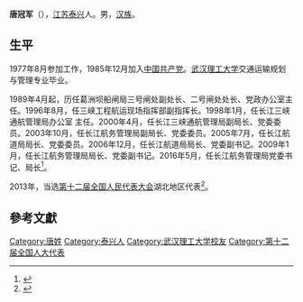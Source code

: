 '''唐冠军'''（{{bd|1961年||}}），[[江苏|江苏]][[泰兴|泰兴]]人。男，[[汉族|汉族]]。

==生平==
1977年8月参加工作，1985年12月加入[[中国共产党|中国共产党]]。[[武汉理工大学|武汉理工大学]]交通运输规划与管理专业毕业。

1989年4月起，历任葛洲坝船闸局三号闸处副处长、二号闸处处长、党政办公室主任。1996年8月，任三峡工程航运现场指挥部副指挥长。1998年1月，任长江三峡通航管理局办公室 主任。2000年4月，任长江三峡通航管理局副局长、党委委员。2003年10月，任长江航务管理局副局长、党委委员。2005年7月，任长江航道局局长、党委委员。2006年12月，任长江航道局局长、党委副书记。2009年1月，任长江航务管理局局长、党委副书记。2016年5月，任长江航务管理局党委书记、局长<ref>{{cite web|title=交通运输部长江航务管理局局长唐冠军兼任该局党委书记|url=http://www.thepaper.cn/newsDetail_forward_1477448|publisher=澎湃新闻|accessdate=2016-06-05|archive-date=2019-06-02|archive-url=https://web.archive.org/web/20190602223241/http://www.thepaper.cn/newsDetail_forward_1477448|dead-url=no}}</ref>。

2013年，当选[[第十二届全国人民代表大会|第十二届全国人民代表大会]]湖北地区代表<ref>{{cite news|title=全国人大代表信息-唐冠军|url=http://210.82.31.1:8084/delegate/viewDelegate.action?dbid=121624|accessdate=2013-04-05|newspaper=全国人大网|archive-url=https://web.archive.org/web/20160806124247/http://www.npc.gov.cn/delegate/viewDelegate.action?dbid=121624|archive-date=2016-08-06|dead-url=yes}}</ref>。

==參考文獻==
{{reflist}}

{{中国政治人物小作品}}
{{Authority control}}
{{DEFAULTSORT:T}}
[[Category:唐姓|Category:唐姓]]
[[Category:泰兴人|Category:泰兴人]]
[[Category:武汉理工大学校友|Category:武汉理工大学校友]]
[[Category:第十二届全国人大代表|Category:第十二届全国人大代表]]